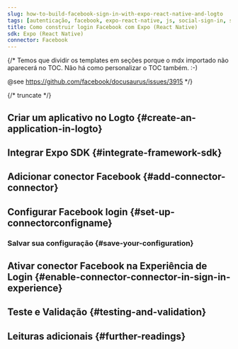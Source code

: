 ```yaml
---
slug: how-to-build-facebook-sign-in-with-expo-react-native-and-logto
tags: [autenticação, facebook, expo-react-native, js, social-sign-in, sign-in, login]
title: Como construir login Facebook com Expo (React Native)
sdk: Expo (React Native)
connector: Facebook
---
```


{/*
  Temos que dividir os templates em seções porque o mdx importado não aparecerá no TOC.
  Não há como personalizar o TOC também. :-)

  @see https://github.com/facebook/docusaurus/issues/3915
*/}




{/* truncate */}

<Intro connector={connector} sdk="Expo (React Native)" link="https://expo.dev" />

## Criar um aplicativo no Logto \{#create-an-application-in-logto}

<CreateApplication type="Native app" framework="Expo" />

## Integrar Expo SDK \{#integrate-framework-sdk}

<IntegrateSdk />

## Adicionar conector Facebook \{#add-connector-connector}

<AddSocialConnector connector={connector} framework="Expo" />

## Configurar Facebook login \{#set-up-connectorconfigname}

<ConnectorGuide />

### Salvar sua configuração \{#save-your-configuration}

<SaveYourConfiguration connector={connector} />

## Ativar conector Facebook na Experiência de Login \{#enable-connector-connector-in-sign-in-experience}

<EnableSocialConnector connector={connector} />

## Teste e Validação \{#testing-and-validation}

<TestingAndValidation connector={connector} sdk="Expo (React Native)" />

## Leituras adicionais \{#further-readings}

<FurtherReadings />